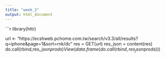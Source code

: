```yaml
---
title: "week_2"
output: html_document
---
```


```r
library(httr)

url <- "https://ecshweb.pchome.com.tw/search/v3.3/all/results?q=iphone&page=1&sort=rnk/dc"
res = GET(url)
res_json = content(res)
do.call(rbind,res_json$prods)
View(data.frame(do.call(rbind,res_json$prods)))
